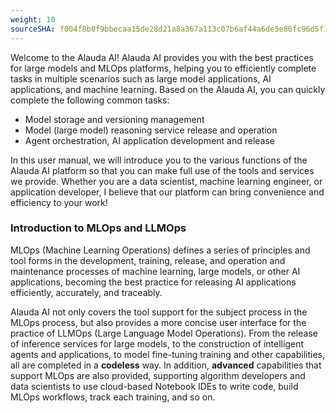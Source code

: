 ```yaml
---
weight: 10
sourceSHA: f004f8b0f9bbecaa15de28d21a8a367a113c07b6af44a6de5e86fc96d5f13741
---
```


Welcome to the Alauda AI! Alauda AI provides you with the best practices for large models and MLOps platforms, helping you to efficiently complete tasks in multiple scenarios such as large model applications, AI applications, and machine learning. Based on the Alauda AI, you can quickly complete the following common tasks:

- Model storage and versioning management
- Model (large model) reasoning service release and operation
- Agent orchestration, AI application development and release

In this user manual, we will introduce you to the various functions of the Alauda AI platform so that you can make full use of the tools and services we provide. Whether you are a data scientist, machine learning engineer, or application developer, I believe that our platform can bring convenience and efficiency to your work!

### Introduction to MLOps and LLMOps

MLOps (Machine Learning Operations) defines a series of principles and tool forms in the development, training, release, and operation and maintenance processes of machine learning, large models, or other AI applications, becoming the best practice for releasing AI applications efficiently, accurately, and traceably.

Alauda AI not only covers the tool support for the subject process in the MLOps process, but also provides a more concise user interface for the practice of LLMOps (Large Language Model Operations). From the release of inference services for large models, to the construction of intelligent agents and applications, to model fine-tuning training and other capabilities, all are completed in a **codeless** way. In addition, **advanced** capabilities that support MLOps are also provided, supporting algorithm developers and data scientists to use cloud-based Notebook IDEs to write code, build MLOps workflows, track each training, and so on.
